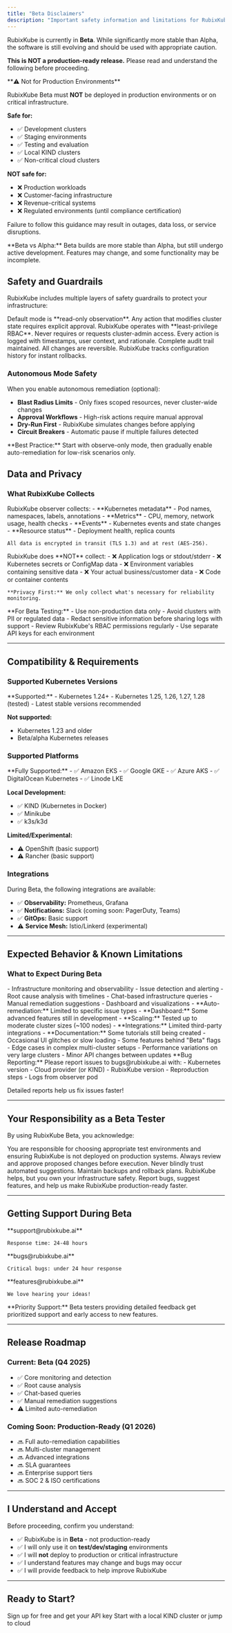 ```yaml
---
title: "Beta Disclaimers"
description: "Important safety information and limitations for RubixKube Beta release"
---
```


RubixKube is currently in **Beta**. While significantly more stable than Alpha, the software is still evolving and should be used with appropriate caution.  

**This is NOT a production-ready release.** Please read and understand the following before proceeding.

<Warning>
**⚠️ Not for Production Environments**

RubixKube Beta must **NOT** be deployed in production environments or on critical infrastructure.  

**Safe for:**
- ✅ Development clusters
- ✅ Staging environments  
- ✅ Testing and evaluation
- ✅ Local KIND clusters
- ✅ Non-critical cloud clusters

**NOT safe for:**
- ❌ Production workloads
- ❌ Customer-facing infrastructure
- ❌ Revenue-critical systems
- ❌ Regulated environments (until compliance certification)

Failure to follow this guidance may result in outages, data loss, or service disruptions.
</Warning>

<Info>
**Beta vs Alpha:** Beta builds are more stable than Alpha, but still undergo active development. Features may change, and some functionality may be incomplete.
</Info>


## Safety and Guardrails

RubixKube includes multiple layers of safety guardrails to protect your infrastructure:

<CardGroup cols={2}>
  <Card title="Observe-Only by Default" icon="eye">
    Default mode is **read-only observation**. Any action that modifies cluster state requires explicit approval.
  </Card>
  <Card title="Minimal Permissions" icon="key">
    RubixKube operates with **least-privilege RBAC**. Never requires or requests cluster-admin access.
  </Card>
  <Card title="Full Audit Logging" icon="list">
    Every action is logged with timestamps, user context, and rationale. Complete audit trail maintained.
  </Card>
  <Card title="Rollback Ready" icon="rotate-left">
    All changes are reversible. RubixKube tracks configuration history for instant rollbacks.
  </Card>
</CardGroup>

### Autonomous Mode Safety

When you enable autonomous remediation (optional):

- **Blast Radius Limits** - Only fixes scoped resources, never cluster-wide changes
- **Approval Workflows** - High-risk actions require manual approval
- **Dry-Run First** - RubixKube simulates changes before applying
- **Circuit Breakers** - Automatic pause if multiple failures detected

<Warning>
**Best Practice:** Start with observe-only mode, then gradually enable auto-remediation for low-risk scenarios only.
</Warning>


## Data and Privacy

### What RubixKube Collects

<AccordionGroup>
  <Accordion title="✅ Data We Collect" icon="check">
    RubixKube observer collects:
    - **Kubernetes metadata** - Pod names, namespaces, labels, annotations
    - **Metrics** - CPU, memory, network usage, health checks
    - **Events** - Kubernetes events and state changes
    - **Resource status** - Deployment health, replica counts
    
    All data is encrypted in transit (TLS 1.3) and at rest (AES-256).
  </Accordion>

  <Accordion title="❌ Data We NEVER Collect" icon="xmark">
    RubixKube does **NOT** collect:
    - ❌ Application logs or stdout/stderr
    - ❌ Kubernetes secrets or ConfigMap data
    - ❌ Environment variables containing sensitive data
    - ❌ Your actual business/customer data
    - ❌ Code or container contents
    
    **Privacy First:** We only collect what's necessary for reliability monitoring.
  </Accordion>

  <Accordion title="🔒 Security Best Practices" icon="lock">
    **For Beta Testing:**
    - Use non-production data only
    - Avoid clusters with PII or regulated data
    - Redact sensitive information before sharing logs with support
    - Review RubixKube's RBAC permissions regularly
    - Use separate API keys for each environment
  </Accordion>
</AccordionGroup>  

---

## Compatibility & Requirements

### Supported Kubernetes Versions

<Accordion title="Kubernetes Versions">
  **Supported:**
  - Kubernetes 1.24+
  - Kubernetes 1.25, 1.26, 1.27, 1.28 (tested)
  - Latest stable versions recommended
  
  **Not supported:**
  - Kubernetes 1.23 and older
  - Beta/alpha Kubernetes releases
</Accordion>

### Supported Platforms

<Accordion title="Cloud Providers">
  **Fully Supported:**
  - ✅ Amazon EKS
  - ✅ Google GKE
  - ✅ Azure AKS
  - ✅ DigitalOcean Kubernetes
  - ✅ Linode LKE
  
  **Local Development:**
  - ✅ KIND (Kubernetes in Docker)
  - ✅ Minikube
  - ✅ k3s/k3d
  
  **Limited/Experimental:**
  - ⚠️ OpenShift (basic support)
  - ⚠️ Rancher (basic support)
</Accordion>

### Integrations

During Beta, the following integrations are available:

- ✅ **Observability:** Prometheus, Grafana
- ✅ **Notifications:** Slack (coming soon: PagerDuty, Teams)
- ✅ **GitOps:** Basic support
- ⚠️ **Service Mesh:** Istio/Linkerd (experimental)

---

## Expected Behavior & Known Limitations

### What to Expect During Beta

<AccordionGroup>
  <Accordion title="✅ What Works Well">
    - Infrastructure monitoring and observability
    - Issue detection and alerting
    - Root cause analysis with timelines
    - Chat-based infrastructure queries
    - Manual remediation suggestions
    - Dashboard and visualizations
  </Accordion>

  <Accordion title="⚠️ Known Limitations">
    - **Auto-remediation:** Limited to specific issue types
    - **Dashboard:** Some advanced features still in development
    - **Scaling:** Tested up to moderate cluster sizes (~100 nodes)
    - **Integrations:** Limited third-party integrations
    - **Documentation:** Some tutorials still being created
  </Accordion>

  <Accordion title="🐛 You May Encounter">
    - Occasional UI glitches or slow loading
    - Some features behind "Beta" flags
    - Edge cases in complex multi-cluster setups
    - Performance variations on very large clusters
    - Minor API changes between updates
  </Accordion>
</AccordionGroup>

<Note>
**Bug Reporting:** Please report issues to bugs@rubixkube.ai with:
- Kubernetes version
- Cloud provider (or KIND)
- RubixKube version
- Reproduction steps
- Logs from observer pod

Detailed reports help us fix issues faster!
</Note>

---

## Your Responsibility as a Beta Tester

By using RubixKube Beta, you acknowledge:

<CardGroup cols={2}>
  <Card title="Environment Safety" icon="shield">
    You are responsible for choosing appropriate test environments and ensuring RubixKube is not deployed on production systems.
  </Card>
  <Card title="Review Actions" icon="eye">
    Always review and approve proposed changes before execution. Never blindly trust automated suggestions.
  </Card>
  <Card title="Backup & Rollback" icon="database">
    Maintain backups and rollback plans. RubixKube helps, but you own your infrastructure safety.
  </Card>
  <Card title="Provide Feedback" icon="comment">
    Report bugs, suggest features, and help us make RubixKube production-ready faster.
  </Card>
</CardGroup>

---

## Getting Support During Beta

<CardGroup cols={3}>
  <Card title="Email Support" icon="envelope">
    **support@rubixkube.ai**
    
    Response time: 24-48 hours
  </Card>
  <Card title="Bug Reports" icon="bug">
    **bugs@rubixkube.ai**
    
    Critical bugs: under 24 hour response
  </Card>
  <Card title="Feature Requests" icon="lightbulb">
    **features@rubixkube.ai**
    
    We love hearing your ideas!
  </Card>
</CardGroup>

<Tip>
**Priority Support:** Beta testers providing detailed feedback get prioritized support and early access to new features.
</Tip>

---

## Release Roadmap

### Current: Beta (Q4 2025)
- ✅ Core monitoring and detection
- ✅ Root cause analysis
- ✅ Chat-based queries
- ✅ Manual remediation suggestions
- ⚠️ Limited auto-remediation

### Coming Soon: Production-Ready (Q1 2026)
- 🔜 Full auto-remediation capabilities
- 🔜 Multi-cluster management
- 🔜 Advanced integrations
- 🔜 SLA guarantees
- 🔜 Enterprise support tiers
- 🔜 SOC 2 & ISO certifications

---

## I Understand and Accept

Before proceeding, confirm you understand:

- ✅ RubixKube is in **Beta** - not production-ready
- ✅ I will only use it on **test/dev/staging** environments
- ✅ I will **not** deploy to production or critical infrastructure
- ✅ I understand features may change and bugs may occur
- ✅ I will provide feedback to help improve RubixKube

---

## Ready to Start?

<CardGroup cols={2}>
  <Card
    title="Create Your Account"
    icon="user-plus"
    href="/getting-started/sign-up"
    horizontal
  >
    Sign up for free and get your API key
  </Card>
  <Card
    title="Install RubixKube"
    icon="download"
    href="/getting-started/installation-kind"
    horizontal
  >
    Start with a local KIND cluster or jump to cloud
  </Card>
</CardGroup>
